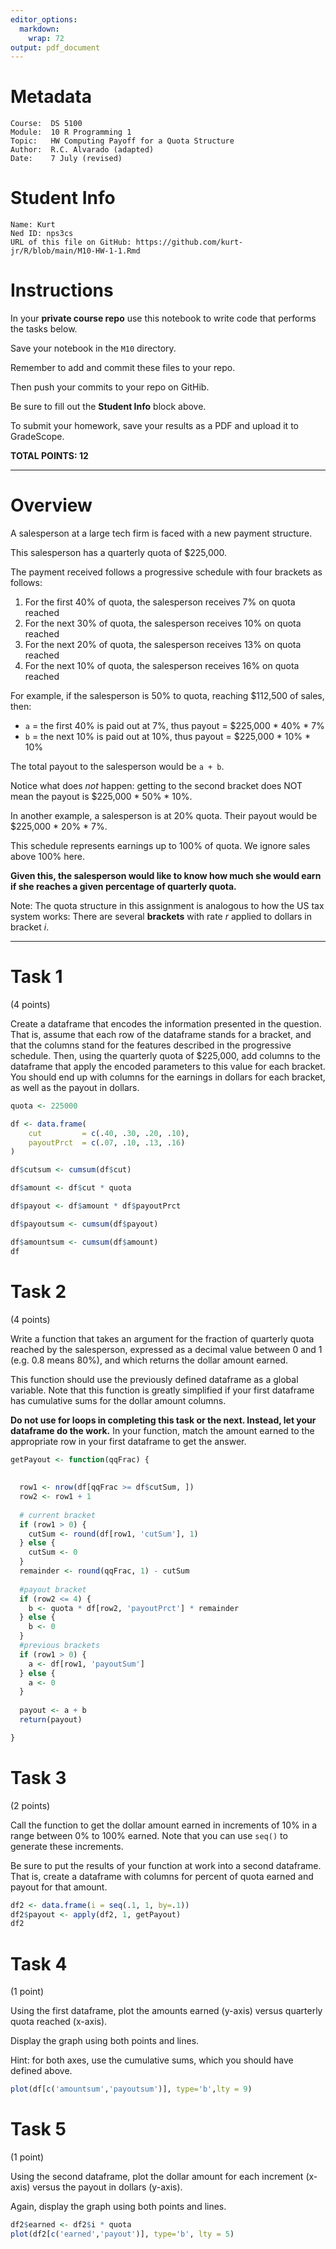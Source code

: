 ```yaml
---
editor_options:
  markdown:
    wrap: 72
output: pdf_document
---
```


# Metadata

    Course:  DS 5100
    Module:  10 R Programming 1
    Topic:   HW Computing Payoff for a Quota Structure
    Author:  R.C. Alvarado (adapted)
    Date:    7 July (revised)

# Student Info

    Name: Kurt 
    Ned ID: nps3cs
    URL of this file on GitHub: https://github.com/kurt-jr/R/blob/main/M10-HW-1-1.Rmd

# Instructions

In your **private course repo** use this notebook to write code that
performs the tasks below.

Save your notebook in the `M10` directory.

Remember to add and commit these files to your repo.

Then push your commits to your repo on GitHib.

Be sure to fill out the **Student Info** block above.

To submit your homework, save your results as a PDF and upload it to
GradeScope.

**TOTAL POINTS: 12**

------------------------------------------------------------------------

# Overview

A salesperson at a large tech firm is faced with a new payment
structure.

This salesperson has a quarterly quota of \$225,000.

The payment received follows a progressive schedule with four brackets
as follows:

1.  For the first 40% of quota, the salesperson receives 7% on quota
    reached
2.  For the next 30% of quota, the salesperson receives 10% on quota
    reached
3.  For the next 20% of quota, the salesperson receives 13% on quota
    reached
4.  For the next 10% of quota, the salesperson receives 16% on quota
    reached

For example, if the salesperson is 50% to quota, reaching \$112,500 of
sales, then:

-   `a` = the first 40% is paid out at 7%, thus payout = \$225,000 \*
    40% \* 7%
-   `b` = the next 10% is paid out at 10%, thus payout = \$225,000 \*
    10% \* 10%

The total payout to the salesperson would be `a + b`.

Notice what does *not* happen: getting to the second bracket does NOT
mean the payout is \$225,000 \* 50% \* 10%.

In another example, a salesperson is at 20% quota. Their payout would be
\$225,000 \* 20% \* 7%.

This schedule represents earnings up to 100% of quota. We ignore sales
above 100% here.

**Given this, the salesperson would like to know how much she would earn
if she reaches a given percentage of quarterly quota.**

Note: The quota structure in this assignment is analogous to how the US
tax system works: There are several **brackets** with rate $r$ applied
to dollars in bracket $i$.

------------------------------------------------------------------------

# Task 1

(4 points)

Create a dataframe that encodes the information presented in the
question. That is, assume that each row of the dataframe stands for a
bracket, and that the columns stand for the features described in the
progressive schedule. Then, using the quarterly quota of \$225,000, add
columns to the dataframe that apply the encoded parameters to this value
for each bracket. You should end up with columns for the earnings in
dollars for each bracket, as well as the payout in dollars.

```r
quota <- 225000

df <- data.frame(
    cut         = c(.40, .30, .20, .10),
    payoutPrct  = c(.07, .10, .13, .16)
)

df$cutsum <- cumsum(df$cut)

df$amount <- df$cut * quota

df$payout <- df$amount * df$payoutPrct

df$payoutsum <- cumsum(df$payout)

df$amountsum <- cumsum(df$amount)
df
```

# Task 2

(4 points)

Write a function that takes an argument for the fraction of quarterly
quota reached by the salesperson, expressed as a decimal value between
$0$ and $1$ (e.g. $0.8$ means $80\%$), and which returns the dollar
amount earned.

This function should use the previously defined dataframe as a global
variable. Note that this function is greatly simplified if your first
dataframe has cumulative sums for the dollar amount columns.

**Do not use for loops in completing this task or the next. Instead, let your
dataframe do the work.** In your function, match the amount earned to
the appropriate row in your first dataframe to get the answer.

```r
getPayout <- function(qqFrac) {
  
 
  row1 <- nrow(df[qqFrac >= df$cutSum, ])
  row2 <- row1 + 1
  
  # current bracket
  if (row1 > 0) {
    cutSum <- round(df[row1, 'cutSum'], 1)
  } else {
    cutSum <- 0
  }
  remainder <- round(qqFrac, 1) - cutSum
  
  #payout bracket
  if (row2 <= 4) {
    b <- quota * df[row2, 'payoutPrct'] * remainder
  } else {
    b <- 0
  }
  #previous brackets
  if (row1 > 0) {
    a <- df[row1, 'payoutSum']
  } else {
    a <- 0
  }
  
  payout <- a + b
  return(payout)

}

```

# Task 3

(2 points)

Call the function to get the dollar amount earned in increments
of $10\%$ in a range between $0\%$ to $100\%$ earned. Note that you can
use `seq()` to generate these increments.

Be sure to put the results of your function at work into a second
dataframe. That is, create a dataframe with columns for percent of quota
earned and payout for that amount.

```r
df2 <- data.frame(i = seq(.1, 1, by=.1))
df2$payout <- apply(df2, 1, getPayout)
df2
```

# Task 4

(1 point)

Using the first dataframe, plot the amounts earned (y-axis) versus quarterly quota reached (x-axis). 

Display the graph using both points and lines.

Hint: for both axes, use the cumulative sums, which you should have
defined above.

```r

plot(df[c('amountsum','payoutsum')], type='b',lty = 9)

```
# Task 5 

(1 point)

Using the second dataframe, plot the dollar amount for each increment (x-axis) versus the payout in dollars (y-axis). 

Again, display the graph using both points and lines.

```r

df2$earned <- df2$i * quota
plot(df2[c('earned','payout')], type='b', lty = 5)
```
